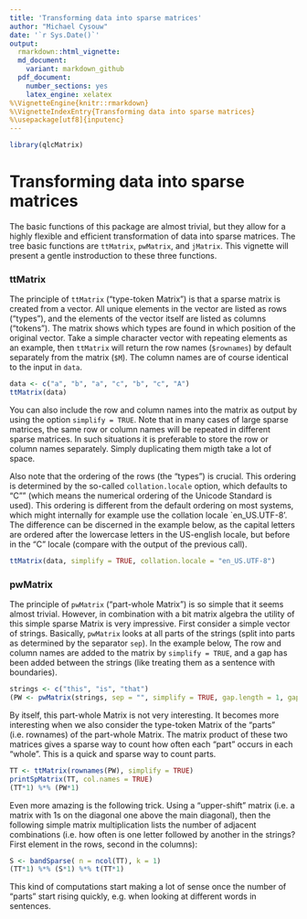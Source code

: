 ```yaml
---
title: 'Transforming data into sparse matrices'
author: "Michael Cysouw"
date: '`r Sys.Date()`'
output:
  rmarkdown::html_vignette:
  md_document:
    variant: markdown_github
  pdf_document:
    number_sections: yes
    latex_engine: xelatex
%\VignetteEngine{knitr::rmarkdown}
%\VignetteIndexEntry{Transforming data into sparse matrices}
%\usepackage[utf8]{inputenc}
---
```


```r
library(qlcMatrix)
```

# Transforming data into sparse matrices

The basic functions of this package are almost trivial, but they allow for a highly flexible and efficient transformation of data into sparse matrices. The tree basic functions are `ttMatrix`, `pwMatrix`, and `jMatrix`. This vignette will present a gentle instroduction to these three functions.

### ttMatrix

The principle of `ttMatrix` ("type-token Matrix") is that a sparse matrix is created from a vector. All unique elements in the vector are listed as rows ("types"), and the elements of the vector itself are listed as columns ("tokens"). The matrix shows which types are found in which position of the original vector. Take a simple character vector with repeating elements as an example, then `ttMatrix` will return the row names (`$rownames`) by default separately from the matrix (`$M`). The column names are of course identical to the input in `data`.

```r
data <- c("a", "b", "a", "c", "b", "c", "A")
ttMatrix(data)
```

You can also include the row and column names into the matrix as output by using the option `simplify = TRUE`. Note that in many cases of large sparse matrices, the same row or column names will be repeated in different sparse matrices. In such situations it is preferable to store the row or column names separately. Simply duplicating them migth take a lot of space.

Also note that the ordering of the rows (the "types") is crucial. This ordering is determined by the so-called `collation.locale` option, which defaults to "C"" (which means the numerical ordering of the Unicode Standard is used). This ordering is different from the default ordering on most systems, which might internally for example use the collation locale `en_US.UTF-8'. The difference can be discerned in the example below, as the capital letters are ordered after the lowercase letters in the US-english locale, but before in the "C" locale (compare with the output of the previous call).

```r
ttMatrix(data, simplify = TRUE, collation.locale = "en_US.UTF-8")
```

### pwMatrix

The principle of `pwMatrix` ("part-whole Matrix") is so simple that it seems almost trivial. However, in combination with a bit matrix algebra the utility of this simple sparse Matrix is very impressive. First consider a simple vector of strings. Basically, `pwMatrix` looks at all parts of the strings (split into parts as determined by the separator `sep`). In the example below, The row and column names are added to the matrix by `simplify = TRUE`, and a gap has been added between the strings (like treating them as a sentence with boundaries).

```r
strings <- c("this", "is", "that")
(PW <- pwMatrix(strings, sep = "", simplify = TRUE, gap.length = 1, gap.symbol = "_") )
```

By itself, this part-whole Matrix is not very interesting. It becomes more interesting when we also consider the type-token Matrix of the "parts" (i.e. rownames) of the part-whole Matrix. The matrix product of these two matrices gives a sparse way to count how often each "part" occurs in each "whole". This is a quick and sparse way to count parts.

```r
TT <- ttMatrix(rownames(PW), simplify = TRUE)
printSpMatrix(TT, col.names = TRUE)
(TT*1) %*% (PW*1)
```

Even more amazing is the following trick. Using a "upper-shift" matrix (i.e. a matrix with 1s on the diagonal one above the main diagonal), then the following simple matrix multiplication lists the number of adjacent combinations (i.e. how often is one letter followed by another in the strings? First element in the rows, second in the columns):

```r
S <- bandSparse( n = ncol(TT), k = 1)
(TT*1) %*% (S*1) %*% t(TT*1)
```

This kind of computations start making a lot of sense once the number of "parts" start rising quickly, e.g. when looking at different words in sentences.